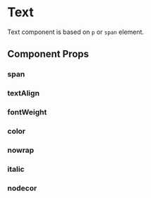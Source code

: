 
# Text

Text component is based on `p` or `span` element.

<Preview>
  <Story id="atom-text--0-text" />
</Preview>

## Component Props

### span

<Preview>
  <Story id="atom-text--text-span" />
</Preview>

### textAlign

<Preview>
  <Story id="atom-text--text-align" />
</Preview>

### fontWeight

<Preview>
  <Story id="atom-text--font-weight" />
</Preview>

### color

<Preview>
  <Story id="atom-text--color" />
</Preview>

### nowrap

<Preview>
  <Story id="atom-text--no-wrap" />
</Preview>

### italic

<Preview>
  <Story id="atom-text--italic" />
</Preview>

### nodecor

<Preview>
  <Story id="atom-text--no-decoration" />
</Preview>